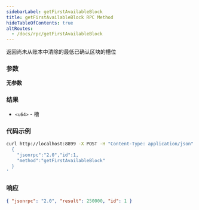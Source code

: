 ```yaml
---
sidebarLabel: getFirstAvailableBlock
title: getFirstAvailableBlock RPC Method
hideTableOfContents: true
altRoutes:
  - /docs/rpc/getFirstAvailableBlock
---
```


返回尚未从账本中清除的最低已确认区块的槽位

<DocSideBySide>

<DocLeftSide>

### 参数

**无参数**

### 结果

- `<u64>` - 槽

</DocLeftSide>
<DocRightSide>

### 代码示例

```bash
curl http://localhost:8899 -X POST -H "Content-Type: application/json" -d '
  {
    "jsonrpc":"2.0","id":1,
    "method":"getFirstAvailableBlock"
  }
'
```

### 响应

```json
{ "jsonrpc": "2.0", "result": 250000, "id": 1 }
```

</DocRightSide>
</DocSideBySide>
